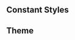 
<Meta title="Guidelines/Colors" />

<Title>Color Palette</Title>

## Constant Styles

<ColorPalette>
  <ColorItem
    title="color.gray"
    subtitle="Base Colors"
    colors={{
      white: "var(--color-white)",
      black: "var(--color-black)"
    }}
  />
</ColorPalette>

## Theme

<ColorPalette>
  <ColorItem
    title="Gray"
    subtitle="--color-gray"
    colors={{
      "100": "var(--color-gray-100)",
      "200": "var(--color-gray-200)",
      "300": "var(--color-gray-300)",
      "350": "var(--color-gray-350)",
      "400": "var(--color-gray-400)"
    }}
  />
  <ColorItem
    title="Primary"
    subtitle="color.primary"
    colors={{
      "color-primary-50": "var(--color-primary-50)",
      "color-primary-100": "var(--color-primary-100)",
      "color-primary-200": "var(--color-primary-200)",
      "color-primary-300": "var(--color-primary-300)",
      "color-primary-400": "var(--color-primary-400)",
      "color-primary-500": "var(--color-primary-500)",
      "color-primary-600": "var(--color-primary-600)",
      "color-primary-700": "var(--color-primary-700)",
      "color-primary-800": "var(--color-primary-800)",
      "color-primary-900": "var(--color-primary-900)",
      "color-primary-950": "var(--color-primary-950)"
    }}
  />
  <ColorItem
    title="color.success"
    subtitle="Success Colors"
    colors={{
      "--color-success-50": "var(--color-success-50)",
      "--color-success-100": "var(--color-success-100)",
      "--color-success-200": "var(--color-success-200)",
      "--color-success-300": "var(--color-success-300)",
      "--color-success-400": "var(--color-success-400)",
      "--color-success-500": "var(--color-success-500)",
      "--color-success-600": "var(--color-success-600)",
      "--color-success-700": "var(--color-success-700)",
      "--color-success-800": "var(--color-success-800)",
      "--color-success-900": "var(--color-success-900)",
      "--color-success-950": "var(--color-success-950)"
    }}
  />
  <ColorItem
    title="Warning"
    subtitle="--color-warning"
    colors={{
      "warning-50": "var(--color-warning-50)",
      "warning-100": "var(--color-warning-100)",
      "warning-200": "var(--color-warning-200)",
      "warning-300": "var(--color-warning-300)",
      "warning-400": "var(--color-warning-400)",
      "warning-500": "var(--color-warning-500)",
      "--color-warning-600": "var(--color-warning-600)",
      "--color-warning-700": "var(--color-warning-700)",
      "--color-warning-800": "var(--color-warning-800)",
      "--color-warning-900": "var(--color-warning-900)",
      "--color-warning-950": "var(--color-warning-950)"
    }}
  />
  <ColorItem
    title="Error"
    subtitle="--color-error"
    colors={{
      "50": "var(--color-error-50)",
      "100": "var(--color-error-100)",
      "200": "var(--color-error-200)",
      "300": "var(--color-error-300)",
      "400": "var(--color-error-400)",
      "500": "var(--color-error-500)",
      "600": "var(--color-error-600)",
      "700": "var(--color-error-700)",
      "800": "var(--color-error-800)",
      "900": "var(--color-error-900)",
      "950": "var(--color-error-950)"
    }}
  />
  <ColorItem
    title="Background"
    subtitle="--color"
    colors={{
      "app-foreground": "var(--color-app-foreground)",
      "app-background": "var(--color-app-background)",
      "background-primary": "var(--color-background-primary)",
      "background-success": "var(--background-color-success)",
      "background-warning": "var(--background-color-warning)",
      "background-error": "var(--background-color-error)"
    }}
  />
</ColorPalette>
